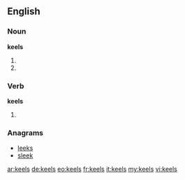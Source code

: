 ==English==

===Noun===
'''keels'''
# {{plural of|keel}}
# {{alternative form of|kayles}}

===Verb===
'''keels'''
# {{third-person singular of|keel}}

===Anagrams===
* [[leeks#English|leeks]]
* [[sleek#English|sleek]]

[[ar:keels]]
[[de:keels]]
[[eo:keels]]
[[fr:keels]]
[[it:keels]]
[[my:keels]]
[[vi:keels]]
